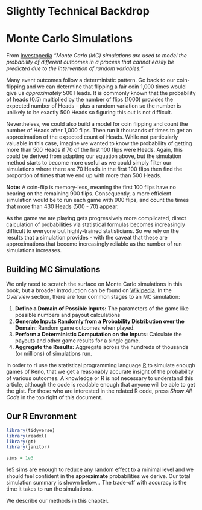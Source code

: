 # Slightly Technical Backdrop {-}

# Monte Carlo Simulations

From [Investopedia](https://www.investopedia.com/terms/m/montecarlosimulation.asp) *"Monte Carlo (MC) simulations are used to model the probability of different outcomes in a process that cannot easily be predicted due to the intervention of random variables."*

Many event outcomes follow a deterministic pattern. Go back to our coin-flipping and we can determine that flipping a fair coin 1,000 times would give us *approximately* 500 Heads. It is commonly known that the probability of heads (0.5) multiplied by the number of flips (1000) provides the expected number of Heads - plus a random variation so the number is unlikely to be exactly 500 Heads so figuring this out is not difficult. 

Nevertheless, we could also build a model for coin flipping and count the number of Heads after 1,000 flips. Then run it thousands of times to get an approximation of the expected count of Heads. While not particularly valuable in this case, imagine we wanted to know the probability of getting more than 500 Heads if 70 of the first 100 flips were Heads. Again, this could be derived from adapting our equation above, but the simulation method starts to become more useful as we could simply filter our simulations where there are 70 Heads in the first 100 flips then find the proportion of times that we end up with more than 500 Heads.

**Note:** A coin-flip is memory-less, meaning the first 100 flips have no bearing on the remaining 900 flips. Consequently, a more efficient simulation would be to run each game with 900 flips, and count the times that more than 430 Heads (500 - 70) appear.

As the game we are playing gets progressively more complicated, direct calculation of probabilities via statistical formulas becomes increasingly difficult to everyone but highly-trained statisticians. So we rely on the results that a simulation provides - with the caveat that these are approximations that become increasingly reliable as the number of run simulations increases.  


## Building MC Simulations

We only need to scratch the surface on Monte Carlo simulations in this book, but a broader introduction can be found on [Wikipedia](https://en.wikipedia.org/wiki/Monte_Carlo_method). In the *Overview* section, there are four common stages to an MC simulation:

1. **Define a Domain of Possible Inputs:** The parameters of the game like possible numbers and payout calculations 
2. **Generate Inputs Randomly from a Probability Distribution over the Domain:** Random game outcomes when played.
3. **Perform a Deterministic Computation on the Inputs:** Calculate the payouts and other game results for a single game.
4. **Aggregate the Results:** Aggregate across the hundreds of thousands (or millions) of simulations run.


In order to rI use the statistical programming language [R](https://www.r-project.org/) to simulate enough games of Keno, that we get a reasonably accurate insight of the probability of various outcomes. A knowledge or R is not necessary to understand this article, although the code is readable enough that anyone will be able to get the gist. For those who are interested in the related R code, press *Show All Code* in the top right of this document.

## Our R Envronment

```r
library(tidyverse)
library(readxl)
library(gt)
library(janitor)

sims = 1e3
```
1e5 sims are enough to reduce any random effect to a minimal level and we should feel confident in the **approximate** probabilities we derive. Our total simulation summary is shown below... The trade-off with accuracy is the time it takes to run the simulations. 


We describe our methods in this chapter.

